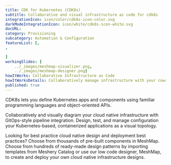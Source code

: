 ```yaml
---
title: CDK for Kubernetes (CDK8s)  
subtitle: Collaborative and visual infrastructure as code for cdk8s
integrationIcon: icon/color/cdk8s-icon-color.svg
darkModeIntegrationIcon: icon/white/cdk8s-icon-white.svg
docURL: 
category: Provisioning
subcategory: Automation & Configuration
featureList: [,
,

]
workingSlides: [
    ../_images/meshmap-visualizer.png,
    ../_images/meshmap-designer.png]
howItWorks: Collaborative Infrastructure as Code
howItWorksDetails: Collaboratively manage infrastructure with your coworkers synchronously sharing the same designs.
published: true
---
```

<p>
    CDK8s lets you define Kubernetes apps and components using familiar programming languages and object-oriented APIs.
</p>
<p>
    Collaboratively and visually diagram your cloud native infrastructure with GitOps-style pipeline integration. Design, test, and manage configuration your Kubernetes-based, containerized applications as a visual topology.
</p>
<p>
    Looking for best practice cloud native design and deployment best practices? Choose from thousands of pre-built components in MeshMap. Choose from hundreds of ready-made design patterns by importing templates from Meshery Catalog or use our low code designer, MeshMap, to create and deploy your own cloud native infrastructure designs.
</p>